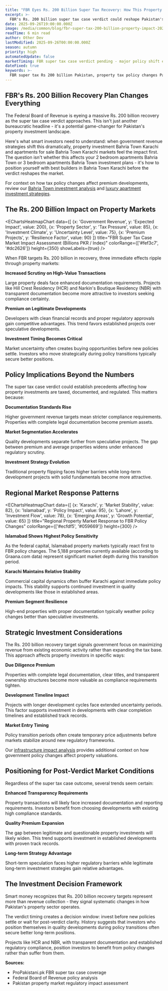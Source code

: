 ```yaml
---
title: "FBR Eyes Rs. 200 Billion Super Tax Recovery: How This Property Market Game-Changer Affects Your Investment Strategy"
excerpt: >-
  FBR's Rs. 200 billion super tax case verdict could reshape Pakistan's property investment landscape. Here's what this means for NBR and HCR investors and why timing matters now.
date: 2025-09-26T19:00:00.000Z
image: /media/common/blog/fbr-super-tax-200-billion-property-impact-2025.webp
readTime: 6 min read
author: Other Dev
lastModified: 2025-09-26T00:00:00.000Z
season: autumn
priority: high
automatedUpdate: false
marketTiming: FBR super tax case verdict pending - major policy shift expected
dateFixed: true
keywords: >-
  FBR super tax Rs 200 billion Pakistan, property tax policy changes Pakistan, real estate investment strategy 2025, NBR HCR tax implications, Pakistan property market government revenue
---
```


## FBR's Rs. 200 Billion Recovery Plan Changes Everything

The Federal Board of Revenue is eyeing a massive Rs. 200 billion recovery as the super tax case verdict approaches. This isn't just another bureaucratic headline - it's a potential game-changer for Pakistan's property investment landscape.

Here's what smart investors need to understand: when government revenue strategies shift this dramatically, property investment Bahria Town Karachi and apartments for sale Bahria Town Karachi markets feel the impact first. The question isn't whether this affects your 2 bedroom apartments Bahria Town or 3 bedroom apartments Bahria Town investment plans - it's how to position yourself with best builders in Bahria Town Karachi before the verdict reshapes the market.

For context on how tax policy changes affect premium developments, review our [Bahria Town investment analysis](/blog/2025/06/bahria-town-karachi-property-investment-guide) and [luxury apartment investment strategies](/blog/2025/02/luxury-apartments-bahria-town-investment-guide).

## The Rs. 200 Billion Impact on Property Markets

<EChartsHeatmapChart 
  data={[
    {x: 'Government Revenue', y: 'Expected Impact', value: 200},
    {x: 'Property Sector', y: 'Tax Pressure', value: 85},
    {x: 'Investment Climate', y: 'Uncertainty Level', value: 75},
    {x: 'Premium Projects', y: 'Resilience Factor', value: 90}
  ]}
  title="FBR Super Tax Case Market Impact Assessment (Billions PKR / Index)"
  colorRange={['#fef3c7', '#dc2626']}
  height={350}
  showLabels={true}
/>

When FBR targets Rs. 200 billion in recovery, three immediate effects ripple through property markets:

**Increased Scrutiny on High-Value Transactions**

Large property deals face enhanced documentation requirements. Projects like Hill Crest Residency (HCR) and Narkin's Boutique Residency (NBR) with transparent documentation become more attractive to investors seeking compliance certainty.

**Premium on Legitimate Developments**

Developers with clean financial records and proper regulatory approvals gain competitive advantages. This trend favors established projects over speculative developments.

**Investment Timing Becomes Critical**

Market uncertainty often creates buying opportunities before new policies settle. Investors who move strategically during policy transitions typically secure better positions.

## Policy Implications Beyond the Numbers

The super tax case verdict could establish precedents affecting how property investments are taxed, documented, and regulated. This matters because:

**Documentation Standards Rise**

Higher government revenue targets mean stricter compliance requirements. Properties with complete legal documentation become premium assets.

**Market Segmentation Accelerates**

Quality developments separate further from speculative projects. The gap between premium and average properties widens under enhanced regulatory scrutiny.

**Investment Strategy Evolution**

Traditional property flipping faces higher barriers while long-term development projects with solid fundamentals become more attractive.

## Regional Market Response Patterns

<EChartsHeatmapChart 
  data={[
    {x: 'Karachi', y: 'Market Stability', value: 82},
    {x: 'Islamabad', y: 'Policy Impact', value: 95},
    {x: 'Lahore', y: 'Investment Flow', value: 78},
    {x: 'Emerging Areas', y: 'Growth Potential', value: 65}
  ]}
  title="Regional Property Market Response to FBR Policy Changes"
  colorRange={['#ecfdf5', '#059669']}
  height={300}
/>

**Islamabad Shows Highest Policy Sensitivity**

As the federal capital, Islamabad property markets typically react first to FBR policy changes. The 5,188 properties currently available (according to Graana.com data) represent significant market depth during this transition period.

**Karachi Maintains Relative Stability**

Commercial capital dynamics often buffer Karachi against immediate policy impacts. This stability supports continued investment in quality developments like those in established areas.

**Premium Segment Resilience**

High-end properties with proper documentation typically weather policy changes better than speculative investments.

## Strategic Investment Considerations

The Rs. 200 billion recovery target signals government focus on maximizing revenue from existing economic activity rather than expanding the tax base. This approach affects property investors in specific ways:

**Due Diligence Premium**

Properties with complete legal documentation, clear titles, and transparent ownership structures become more valuable as compliance requirements tighten.

**Development Timeline Impact**

Projects with longer development cycles face extended uncertainty periods. This factor supports investment in developments with clear completion timelines and established track records.

**Market Entry Timing**

Policy transition periods often create temporary price adjustments before markets stabilize around new regulatory frameworks.

Our [infrastructure impact analysis](/blog/2025/04/infrastructure-impact-karachi-property-values-2025) provides additional context on how government policy changes affect property valuations.

## Positioning for Post-Verdict Market Conditions

Regardless of the super tax case outcome, several trends seem certain:

**Enhanced Transparency Requirements**

Property transactions will likely face increased documentation and reporting requirements. Investors benefit from choosing developments with existing high compliance standards.

**Quality Premium Expansion**

The gap between legitimate and questionable property investments will likely widen. This trend supports investment in established developments with proven track records.

**Long-term Strategy Advantage**

Short-term speculation faces higher regulatory barriers while legitimate long-term investment strategies gain relative advantages.

## The Investment Decision Framework

Smart money recognizes that Rs. 200 billion recovery targets represent more than revenue collection - they signal systematic changes in how Pakistan's property sector operates.

The verdict timing creates a decision window: invest before new policies settle or wait for post-verdict clarity. History suggests that investors who position themselves in quality developments during policy transitions often secure better long-term positions.

Projects like HCR and NBR, with transparent documentation and established regulatory compliance, position investors to benefit from policy changes rather than suffer from them.

**Sources:**
- ProPakistani.pk FBR super tax case coverage
- Federal Board of Revenue policy analysis
- Pakistan property market regulatory impact assessment